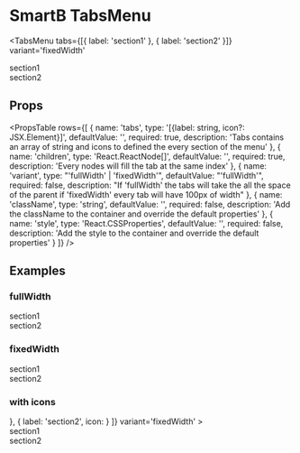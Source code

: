 
<Meta title='Overview|Layout/TabsMenu' />

# SmartB TabsMenu

<TabsMenu
  tabs={[{ label: 'section1' }, { label: 'section2' }]}
  variant='fixedWidth'
>
  <div style={{ width: '50px', height: '50px' }}>section1</div>
  <div style={{ width: '50px', height: '50px' }}>section2</div>
</TabsMenu>

## Props

<PropsTable
  rows={[
    {
      name: 'tabs',
      type: '[{label: string, icon?: JSX.Element}]',
      defaultValue: '',
      required: true,
      description:
        'Tabs contains an array of string and icons to defined the every section of the menu'
    },
    {
      name: 'children',
      type: 'React.ReactNode[]',
      defaultValue: '',
      required: true,
      description: 'Every nodes will fill the tab at the same index'
    },
    {
      name: 'variant',
      type: "'fullWidth' | 'fixedWidth'",
      defaultValue: "'fullWidth'",
      required: false,
      description:
        "If 'fullWidth' the tabs will take the all the space of the parent if 'fixedWidth' every tab will have 100px of width"
    },
    {
      name: 'className',
      type: 'string',
      defaultValue: '',
      required: false,
      description:
        'Add the className to the container and override the default properties'
    },
    {
      name: 'style',
      type: 'React.CSSProperties',
      defaultValue: '',
      required: false,
      description:
        'Add the style to the container and override the default properties'
    }
  ]}
/>

## Examples

### fullWidth

<Preview>
  <TabsMenu
    tabs={[{ label: 'section1' }, { label: 'section2' }]}
    variant='fullWidth'
  >
    <div style={{ width: '50px', height: '50px' }}>section1</div>
    <div style={{ width: '50px', height: '50px' }}>section2</div>
  </TabsMenu>
</Preview>

### fixedWidth

<Preview>
  <TabsMenu
    tabs={[{ label: 'section1' }, { label: 'section2' }]}
    variant='fixedWidth'
  >
    <div style={{ width: '50px', height: '50px' }}>section1</div>
    <div style={{ width: '50px', height: '50px' }}>section2</div>
  </TabsMenu>
</Preview>

### with icons

<Preview>
  <TabsMenu
    tabs={[
      { label: 'section1', icon: <AccountCircle /> },
      { label: 'section2', icon: <AccountCircle /> }
    ]}
    variant='fixedWidth'
  >
    <div style={{ width: '50px', height: '50px' }}>section1</div>
    <div style={{ width: '50px', height: '50px' }}>section2</div>
  </TabsMenu>
</Preview>
